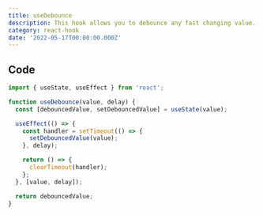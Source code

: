 ```yaml
---
title: useDebounce
description: This hook allows you to debounce any fast changing value.
category: react-hook
date: '2022-05-17T00:00:00.000Z'
---
```


<Hero title="useDebounce" description="This hook allows you to debounce any fast changing value." />

## Code

```jsx
import { useState, useEffect } from 'react';

function useDebounce(value, delay) {
  const [debouncedValue, setDebouncedValue] = useState(value);

  useEffect(() => {
    const handler = setTimeout(() => {
      setDebouncedValue(value);
    }, delay);

    return () => {
      clearTimeout(handler);
    };
  }, [value, delay]);

  return debouncedValue;
}
```

<UpdatedAt dateTime="2022-05-17T00:00:00.000Z" />
